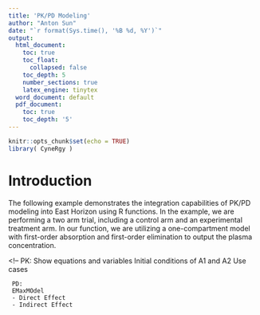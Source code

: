 ```yaml
---
title: 'PK/PD Modeling'
author: "Anton Sun"
date: "`r format(Sys.time(), '%B %d, %Y')`"
output:
  html_document:
    toc: true
    toc_float:
      collapsed: false
    toc_depth: 5
    number_sections: true
    latex_engine: tinytex
  word_document: default
  pdf_document:
    toc: true
    toc_depth: '5'
---
```


```r
knitr::opts_chunk$set(echo = TRUE)
library( CyneRgy )
```

# Introduction
The following example demonstrates the integration capabilities of PK/PD modeling into East Horizon using R functions. In the example, we are performing a two arm trial, including a control arm and an experimental treatment arm. In our function, we are utilizing a one-compartment model with first-order absorption and first-order elimination to output the plasma concentration.

<!-- PK:
     Show equations and variables
     Initial conditions of A1 and A2
     Use cases
     
     PD:
     EMaxMOdel
     - Direct Effect
     - Indirect Effect
     
     